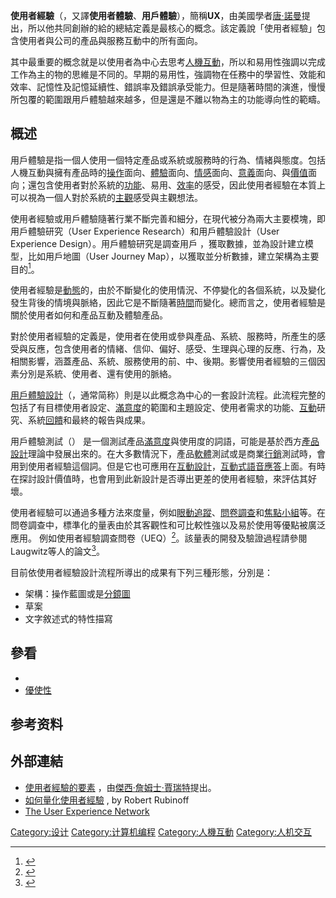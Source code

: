 {{copyedit|time=2020-12-01}}
{{NoteTA
|G1 = IT
|1 = zh-cn:用户; zh-tw:使用者;
|2 = zh-cn:体验; zh-tw:經驗;
|3 = zh-cn:易用性; zh-tw:優使性;
}}
{{软件开发过程}}
{{各地中文名
|name = 使用者經驗
|cn = 用户体验
|tw = 使用者經驗
}}
'''使用者經驗'''（{{lang-en|User Experience}}，又譯'''使用者體驗'''、'''用戶體驗'''），簡稱'''UX'''，由美國學者[[唐·諾曼|唐·諾曼]]提出，所以他共同創辦的{{link-en|尼爾森諾曼集團|Niesen Norman Group}}給的總結定義是最核心的概念。該定義說「使用者經驗」包含使用者與公司的產品與服務互動中的所有面向。

其中最重要的概念就是以使用者為中心去思考[[人機互動|人機互動]]，所以和易用性強調以完成工作為主的物的思維是不同的。早期的易用性，強調物在任務中的學習性、效能和效率、記憶性及記憶延續性、錯誤率及錯誤承受能力。但是隨著時間的演進，慢慢所包覆的範圍跟用戶體驗越來越多，但是還是不離以物為主的功能導向性的範疇。

==概述==
用戶體驗是指一個人使用一個特定產品或系統或服務時的行為、情緒與態度。包括人機互動與擁有產品時的[[操作|操作]]面向、[[體驗|體驗]]面向、[[情感|情感]]面向、[[意義|意義]]面向、與[[價值|價值]]面向；還包含使用者對於系統的[[功能_(軟體工程)|功能]]、易用、[[效率|效率]]的感受，因此使用者經驗在本質上可以視為一個人對於系統的[[主觀|主觀]]感受與主觀想法。

使用者經驗或用戶體驗隨著行業不斷完善和細分，在現代被分為兩大主要模塊，即用戶體驗研究（User Experience Research）和用戶體驗設計（User Experience Design）。用戶體驗研究是調查用戶 ，獲取數據，並為設計建立模型，比如用戶地圖（User Journey Map），以獲取並分析數據，建立架構為主要目的<ref>{{Cite web|title=用戶體驗|url=https://yuxiaoxiang.com/what-is-ux/|accessdate=|author=|date=2018-07-05|format=|publisher=YuXiaoXiang.com|language=|9=|archive-date=2020-10-01|archive-url=https://web.archive.org/web/20201001114331/https://yuxiaoxiang.com/what-is-ux/|dead-url=no}}</ref>。

使用者經驗是[[動態|動態]]的，由於不斷變化的使用情況、不停變化的各個系統，以及變化發生背後的情境與脈絡，因此它是不斷隨著[[時間|時間]]而變化。總而言之，使用者經驗是關於使用者如何和產品互動及體驗產品。

{{tsl|en|User experience#cite note-1||ISO 9241–210}}對於使用者經驗的定義是，使用者在使用或參與產品、系統、服務時，所產生的感受與反應，包含使用者的情緒、信仰、偏好、感受、生理與心理的反應、行為，及相關影響，涵蓋產品、系統、服務使用的前、中、後期。影響使用者經驗的三個因素分別是系統、使用者、還有使用的脈絡。 

[[使用者經驗設計|用戶體驗設計]]（{{lang-en|User Experience Design}}，通常简称{{lang|en|UX Design}}）則是以此概念為中心的一套設計流程。此流程完整的包括了有目標使用者設定、[[滿意度|滿意度]]的範圍和主題設定、使用者需求的功能、[[互動|互動]]研究、系統[[回饋|回饋]]和最終的報告與成果。

用戶體驗測試（{{lang-en|User Experience test}}） 是一個測試產品[[滿意度|滿意度]]與使用度的詞語，可能是基於西方[[產品設計|產品設計]]理論中發展出來的。在大多數情況下，產品[[軟體|軟體]]測試或是商業[[行銷|行銷]]測試時，會用到使用者經驗這個詞。但是它也可應用在[[互動設計|互動設計]]，[[互動式語音應答|互動式語音應答]]上面。有時在探討設計價值時，也會用到此新設計是否導出更差的使用者經驗，來評估其好壞。

使用者經驗可以通過多種方法來度量，例如[[眼動追蹤|眼動追蹤]]、[[問卷調查|問卷調查]]和[[焦點小組|焦點小組]]等。在問卷調查中，標準化的量表由於其客觀性和可比較性強以及易於使用等優點被廣泛應用。 例如使用者經驗調查問卷（UEQ）<ref>{{Cite web |url=http://www.ueq-online.org/ |title=存档副本 |accessdate=2015-07-20 |archive-date=2017-10-01 |archive-url=https://web.archive.org/web/20171001122308/http://www.ueq-online.org/ |dead-url=no }}</ref>。該量表的開發及驗證過程請參閱Laugwitz等人的論文<ref>{{cite journal en |last=Laugwitz |first=B. |coauthors=Schrepp, M. & Held, T. (2008) |title=Construction and evaluation of a user experience questionnaire |journal= In: Holzinger, A. (Ed.): USAB 2008, LNCS 5298, pp. 63-76}}</ref>。

目前依使用者經驗設計流程所導出的成果有下列三種形態，分別是：

*架構：操作藍圖或是[[分鏡圖|分鏡圖]]
*草案
*文字敘述式的特性描寫

==參看==
*{{link-en|使用者期許|User expectations}}
*[[優使性|優使性]]

==参考资料==
{{refs}}

==外部連結==
*[http://www.jjg.net/elements/ 使用者經驗的要素] {{Wayback|url=http://www.jjg.net/elements/ |date=20220119085017 }}，由[[傑西·詹姆士·賈瑞特|傑西·詹姆士·賈瑞特]]提出。
*[http://www.sitepoint.com/article/quantify-user-experience 如何量化使用者經驗] {{Wayback|url=http://www.sitepoint.com/article/quantify-user-experience |date=20090826010128 }}, by Robert Rubinoff
*[http://uxnet.org The User Experience Network] {{Wayback|url=http://uxnet.org/ |date=20220125104853 }}

{{normdaten}}

[[Category:设计|Category:设计]]
[[Category:计算机编程|Category:计算机编程]]
[[Category:人機互動|Category:人機互動]]
[[Category:人机交互|Category:人机交互]]